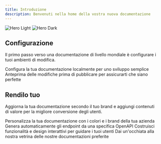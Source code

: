 ```yaml
---
title: Introduzione
description: Benvenuti nella home della vostra nuova documentazione
---
```


<img className="block dark:hidden" src="/images/hero-light.png" alt="Hero Light" />

<img className="hidden dark:block" src="/images/hero-dark.png" alt="Hero Dark" />

## Configurazione

Il primo passo verso una documentazione di livello mondiale è configurare i tuoi ambienti di modifica.

<CardGroup cols={2}>
  <Card title="Edit Your Docs" icon="pen-to-square" href="https://mintlify.com/docs/quickstart">
    Configura la tua documentazione localmente per uno sviluppo semplice
  </Card>

  <Card title="Preview Changes" icon="image" href="https://mintlify.com/docs/development">
    Anteprima delle modifiche prima di pubblicare per assicurarti che siano perfette
  </Card>
</CardGroup>

## Rendilo tuo

Aggiorna la tua documentazione secondo il tuo brand e aggiungi contenuti di valore per la migliore conversione degli utenti.

<CardGroup cols={2}>
  <Card title="Customize Style" icon="palette" href="https://mintlify.com/docs/settings/global">
    Personalizza la tua documentazione con i colori e i brand della tua azienda
  </Card>

  <Card title="Reference APIs" icon="code" href="https://mintlify.com/docs/api-playground/openapi">
    Genera automaticamente gli endpoint da una specifica OpenAPI
  </Card>

  <Card title="Add Components" icon="screwdriver-wrench" href="https://mintlify.com/docs/content/components/accordions">
    Costruisci funzionalità e design interattivi per guidare i tuoi utenti
  </Card>

  <Card title="Get Inspiration" icon="stars" href="https://mintlify.com/customers">
    Dai un'occhiata alla nostra vetrina delle nostre documentazioni preferite
  </Card>
</CardGroup>
